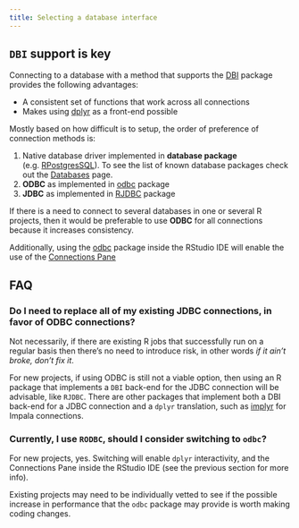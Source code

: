 ```yaml
---
title: Selecting a database interface
---
```


## `DBI` support is key

Connecting to a database with a method that supports the [DBI](/dbi) package provides the following advantages:

- A consistent set of functions that work across all connections
- Makes using [dplyr](/dplyr) as a front-end possible

Mostly based on how difficult is to setup, the order of preference of connection methods is:


1. Native database driver implemented in **database package** (e.g. [RPostgresSQL](/databases/postgresql)). To see the list of known database packages check out the [Databases](/databases) page.
1. **ODBC** as implemented in [odbc](/odbc) package
1. **JDBC** as implemented in [RJDBC](http://www.rforge.net/RJDBC/) package

If there is a need to connect to several databases in one or several R projects, then it would be preferable to use **ODBC** for all connections because it increases consistency.

Additionally, using the [odbc](/odbc) package inside the RStudio IDE will enable the use of the [Connections Pane](/rstudio/connections/)

## FAQ

### Do I need to replace all of my existing JDBC connections, in favor of ODBC connections?

Not necessarily, if there are existing R jobs that successfully run on a regular basis then there's no need to introduce risk, in other words *if it ain't broke, don't fix it*.  

For new projects, if using ODBC is still not a viable option, then using an R package that implements a `DBI` back-end for the JDBC connection will be advisable, like `RJDBC`.  There are other packages that implement both a DBI back-end for a JDBC connection and a `dplyr` translation, such as [implyr](https://github.com/ianmcook/implyr) for Impala connections. 

### Currently, I use `RODBC`, should I consider switching to `odbc`?

For new projects, yes.  Switching will enable `dplyr` interactivity, and the Connections Pane inside the RStudio IDE (see the previous section for more info).

Existing projects may need to be individually vetted to see if the possible increase in performance that the `odbc` package may provide is worth making coding changes.  

